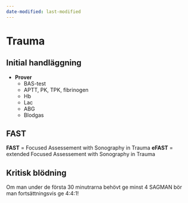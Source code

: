 ```yaml
---
date-modified: last-modified
---
```


# Trauma

## Initial handläggning

- **Prover**
    - BAS-test
    - APTT, PK, TPK, fibrinogen
    - Hb
    - Lac
    - ABG
    - Blodgas

## FAST

**FAST** = Focused Assessement with Sonography in Trauma
**eFAST** = extended Focused Assessement with Sonography in Trauma

## Kritisk blödning

Om man under de första 30 minutrarna behövt ge minst 4 SAGMAN bör man
fortsättningsvis ge 4:4:1!
